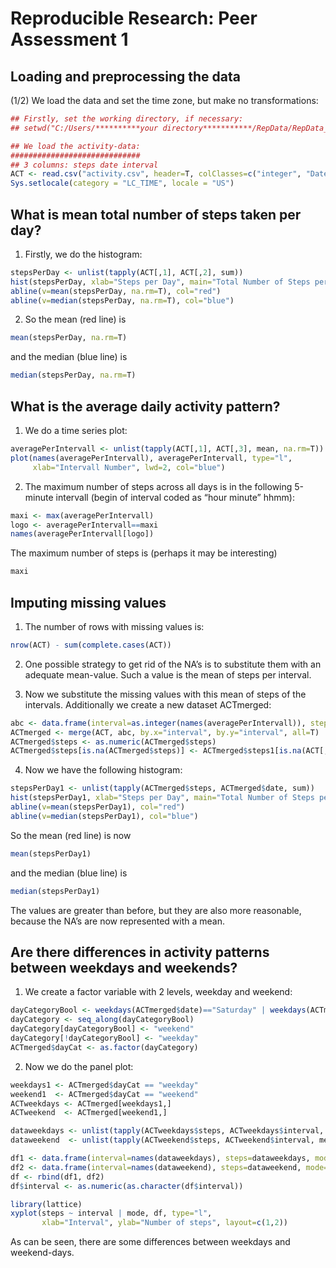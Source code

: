 # Reproducible Research: Peer Assessment 1


## Loading and preprocessing the data
(1/2) We load the data and set the time zone, but make no transformations:
```r
## Firstly, set the working directory, if necessary:
## setwd("C:/Users/**********your directory***********/RepData/RepData_PeerAssessment1")

## We load the activity-data:
#############################
## 3 columns: steps date interval
ACT <- read.csv("activity.csv", header=T, colClasses=c("integer", "Date", "integer"))
Sys.setlocale(category = "LC_TIME", locale = "US")
```

## What is mean total number of steps taken per day?
(1) Firstly, we do the histogram:
```r
stepsPerDay <- unlist(tapply(ACT[,1], ACT[,2], sum))
hist(stepsPerDay, xlab="Steps per Day", main="Total Number of Steps per Day")
abline(v=mean(stepsPerDay, na.rm=T), col="red")
abline(v=median(stepsPerDay, na.rm=T), col="blue")
```
(2) So the mean (red line) is
```r
mean(stepsPerDay, na.rm=T)
```
and the median (blue line) is
```r
median(stepsPerDay, na.rm=T)
```

## What is the average daily activity pattern?
(1) We do a time series plot:
```r
averagePerIntervall <- unlist(tapply(ACT[,1], ACT[,3], mean, na.rm=T))
plot(names(averagePerIntervall), averagePerIntervall, type="l",
     xlab="Intervall Number", lwd=2, col="blue")
```

(2) The maximum number of steps across all days is in the following 5-minute intervall (begin of interval coded as "hour minute" hhmm):
```r
maxi <- max(averagePerIntervall)
logo <- averagePerIntervall==maxi
names(averagePerIntervall[logo])
```

The maximum number of steps is (perhaps it may be interesting)
```r
maxi
```

## Imputing missing values

(1) The number of rows with missing values is:
```r
nrow(ACT) - sum(complete.cases(ACT))
```
(2) One possible strategy to get rid of the NA's is to substitute them with an adequate mean-value. Such a value is the mean of steps per interval.

(3) Now we substitute the missing values with this mean of steps of the intervals. Additionally we create a new dataset ACTmerged:
```r
abc <- data.frame(interval=as.integer(names(averagePerIntervall)), steps1=averagePerIntervall)
ACTmerged <- merge(ACT, abc, by.x="interval", by.y="interval", all=T)
ACTmerged$steps <- as.numeric(ACTmerged$steps)
ACTmerged$steps[is.na(ACTmerged$steps)] <- ACTmerged$steps1[is.na(ACT[,1])]
```

(4) Now we have the following histogram:
```r
stepsPerDay1 <- unlist(tapply(ACTmerged$steps, ACTmerged$date, sum))
hist(stepsPerDay1, xlab="Steps per Day", main="Total Number of Steps per Day")
abline(v=mean(stepsPerDay1), col="red")
abline(v=median(stepsPerDay1), col="blue")
```

So the mean (red line) is now
```r
mean(stepsPerDay1)
```
and the median (blue line) is
```r
median(stepsPerDay1)
```
The values are greater than before, but they are also more reasonable, because the NA's are now represented with a mean.

## Are there differences in activity patterns between weekdays and weekends?

(1) We create a factor variable with 2 levels, weekday and weekend:
```r
dayCategoryBool <- weekdays(ACTmerged$date)=="Saturday" | weekdays(ACTmerged$date)=="Sunday"
dayCategory <- seq_along(dayCategoryBool)
dayCategory[dayCategoryBool] <- "weekend"
dayCategory[!dayCategoryBool] <- "weekday"
ACTmerged$dayCat <- as.factor(dayCategory)
```
(2) Now we do the panel plot:
```r
weekdays1 <- ACTmerged$dayCat == "weekday"
weekend1  <- ACTmerged$dayCat == "weekend"
ACTweekdays <- ACTmerged[weekdays1,]
ACTweekend  <- ACTmerged[weekend1,]

dataweekdays <- unlist(tapply(ACTweekdays$steps, ACTweekdays$interval, mean))
dataweekend  <- unlist(tapply(ACTweekend$steps, ACTweekend$interval, mean))

df1 <- data.frame(interval=names(dataweekdays), steps=dataweekdays, mode="weekday")
df2 <- data.frame(interval=names(dataweekend), steps=dataweekend, mode="weekend")
df <- rbind(df1, df2)
df$interval <- as.numeric(as.character(df$interval))

library(lattice)
xyplot(steps ~ interval | mode, df, type="l",
       xlab="Interval", ylab="Number of steps", layout=c(1,2))
```

As can be seen, there are some differences between weekdays and weekend-days.



